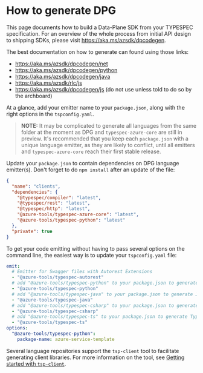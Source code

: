 
# How to generate DPG

This page documents how to build a Data-Plane SDK from your TYPESPEC specification. For an overview of the whole process from initial API design to shipping SDKs, please visit https://aka.ms/azsdk/dpcodegen.

The best documentation on how to generate can found using those links:

- https://aka.ms/azsdk/dpcodegen/net
- https://aka.ms/azsdk/dpcodegen/python
- https://aka.ms/azsdk/dpcodegen/java
- https://aka.ms/azsdk/rlc/js
- https://aka.ms/azsdk/dpcodegen/js (do not use unless told to do so by the archboard)

At a glance, add your emitter name to your `package.json`, along with the right options in the `tspconfig.yaml`.

> **NOTE:** It may be complicated to generate all languages from the same folder at the moment as DPG and `typespec-azure-core` are still in preview.
> It's recommended that you keep each `package.json` with a unique language emitter, as they are likely to conflict, until all emitters and `typespec-azure-core`
> reach their first stable release.

Update your `package.json` to contain dependencies on DPG language emitter(s). Don't forget to do `npm install` after an update of the file:

```json
{
  "name": "clients",
  "dependencies": {
    "@typespec/compiler": "latest",
    "@typespec/rest": "latest",
    "@typespec/http": "latest",
    "@azure-tools/typespec-azure-core": "latest",
    "@azure-tools/typespec-python": "latest"
  },
  "private": true
}
```

To get your code emitting without having to pass several options on the command line, the easiest way is to update your `tspconfig.yaml` file:

```yaml
emit:
  # Emitter for Swagger files with Autorest Extensions
  - "@azure-tools/typespec-autorest"
  # add "@azure-tools/typespec-python" to your package.json to generate Python code
  - "@azure-tools/typespec-python"
  # add "@azure-tools/typespec-java" to your package.json to generate Java code
  - "@azure-tools/typespec-java"
  # add "@azure-tools/typespec-csharp" to your package.json to generate C# code
  - "@azure-tools/typespec-csharp"
  # add "@azure-tools/typespec-ts" to your package.json to generate Typescript code
  - "@azure-tools/typespec-ts"
options:
  "@azure-tools/typespec-python":
    package-name: azure-service-template
```

Several language repositories support the `tsp-client` tool to facilitate generating client libraries. For more information on the tool, see [Getting started with `tsp-client`](./../tsp-client/tsp_client.md).
